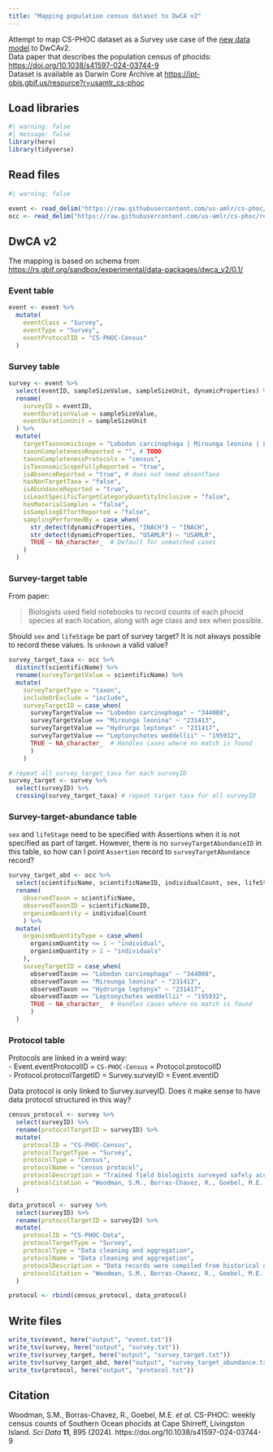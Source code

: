 ```yaml
---
title: "Mapping population census dataset to DwCA v2"
---
```


Attempt to map CS-PHOC dataset as a Survey use case of the [new data model](https://www.gbif.org/composition/HjlTr705BctcnaZkcjRJq/gbif-new-data-model) to DwCAv2.\
Data paper that describes the population census of phocids: <https://doi.org/10.1038/s41597-024-03744-9>\
Dataset is available as Darwin Core Archive at <https://ipt-obis.gbif.us/resource?r=usamlr_cs-phoc>

## Load libraries

```r
#| warning: false
#| message: false
library(here)
library(tidyverse)
```

## Read files

```r
#| warning: false

event <- read_delim("https://raw.githubusercontent.com/us-amlr/cs-phoc/refs/heads/main/data/dwca/event.txt", delim = "\t", show_col_types = FALSE)
occ <- read_delim("https://raw.githubusercontent.com/us-amlr/cs-phoc/refs/heads/main/data/dwca/occurrence.txt", delim = "\t", show_col_types = FALSE)
```

## DwCA v2

The mapping is based on schema from <https://rs.gbif.org/sandbox/experimental/data-packages/dwca_v2/0.1/>

### Event table

```r

event <- event %>%
  mutate(
    eventClass = "Survey",
    eventType = "Survey", 
    eventProtocolID = "CS-PHOC-Census" 
  )
```

### Survey table

```r

survey <- event %>%
  select(eventID, sampleSizeValue, sampleSizeUnit, dynamicProperties) %>%
  rename(
    surveyID = eventID,
    eventDurationValue = sampleSizeValue,
    eventDurationUnit = sampleSizeUnit
  ) %>%
  mutate(
    targetTaxonomicScope = "Lobodon carcinophaga | Mirounga leonina | Leptonychotes weddellii | Hydrurga leptonyx",
    taxonCompletenessReported = "", # TODO
    taxonCompletenessProtocols = "census",
    isTaxonomicScopeFullyReported = "true", 
    isAbsenceReported = "true", # does not need absentTaxa
    hasNonTargetTaxa = "false",
    isAbundanceReported = "true",
    isLeastSpecificTargetCategoryQuantityInclusive = "false", 
    hasMaterialSamples = "false",
    isSamplingEffortReported = "false",
    samplingPerformedBy = case_when(
      str_detect(dynamicProperties, "INACH") ~ "INACH",
      str_detect(dynamicProperties, "USAMLR") ~ "USAMLR",
      TRUE ~ NA_character_  # Default for unmatched cases
    )
  ) 
```

### Survey-target table

From paper:

> Biologists used field notebooks to record counts of each phocid species at each location, along with age class and sex when possible.

Should `sex` and `lifeStage` be part of survey target? It is not always possible to record these values. Is `unknown` a valid value?

```r

survey_target_taxa <- occ %>%
  distinct(scientificName) %>%
  rename(surveyTargetValue = scientificName) %>%
  mutate(
    surveyTargetType = "taxon",
    includeOrExclude = "include",
    surveyTargetID = case_when(
      surveyTargetValue == "Lobodon carcinophaga" ~ "344008",
      surveyTargetValue == "Mirounga leonina" ~ "231413",
      surveyTargetValue == "Hydrurga leptonyx" ~ "231417",
      surveyTargetValue == "Leptonychotes weddellii" ~ "195932",
      TRUE ~ NA_character_  # Handles cases where no match is found
      ) 
    )

# repeat all survey_target_taxa for each surveyID
survey_target <- survey %>% 
  select(surveyID) %>%
  crossing(survey_target_taxa) # repeat target taxa for all surveyID
```

### Survey-target-abundance table

`sex` and `lifeStage` need to be specified with Assertions when it is not specified as part of target. However, there is no `surveyTargetAbundanceID` in this table, so how can I point `Assertion` record to `surveyTargetAbundance` record?

```r

survey_target_abd <- occ %>%
  select(scientificName, scientificNameID, individualCount, sex, lifeStage) %>%
  rename(
    observedTaxon = scientificName,
    observedTaxonID = scientificNameID,
    organismQuantity = individualCount
    ) %>%
  mutate(
    organismQuantityType = case_when(
      organismQuantity <= 1 ~ "individual",
      organismQuantity > 1 ~ "individuals"
    ),
    surveyTargetID = case_when(
      observedTaxon == "Lobodon carcinophaga" ~ "344008",
      observedTaxon == "Mirounga leonina" ~ "231413",
      observedTaxon == "Hydrurga leptonyx" ~ "231417",
      observedTaxon == "Leptonychotes weddellii" ~ "195932",
      TRUE ~ NA_character_  # Handles cases where no match is found
      )
  )
```

### Protocol table

Protocols are linked in a weird way:\
- Event.eventProtocolID = `CS-PHOC-Census` = Protocol.protocolID\
- Protocol.protocolTargetID = Survey.surveyID = Event.eventID

Data protocol is only linked to Survey.surveyID. Does it make sense to have data protocol structured in this way?

```r

census_protocol <- survey %>%
  select(surveyID) %>%
  rename(protocolTargetID = surveyID) %>%
  mutate(
    protocolID = "CS-PHOC-Census",
    protocolTargetType = "Survey",
    protocolType = "Census",
    protocolName = "census protocol",
    protocolDescription = "Trained field biologists surveyed safely accessible regions of Cape Shirreff and recorded all live phocids. Biologists used field notebooks to record counts of each phocid species at each location, along with age class and sex when possible. Phocids were only recorded if they were hauled out on land, and not if they were for instance on an ice flow or swimming just offshore. After the survey, data were entered into a database or otherwise archived. Locations were surveyed on foot, by either walking through haul-out locations or using binoculars from a high vantage point where practical. While the full extent of the area surveyed varied slightly both across and within seasons, core census locations were always surveyed. These core census locations span the vast majority of phocid haul-out locations at Cape Shirreff, thereby ensuring that CS-PHOC data are both consistent and representative of phocid haul-out at Cape Shirreff across all censuses and seasons.",
    protocolCitation = "Woodman, S.M., Borras-Chavez, R., Goebel, M.E. et al. CS-PHOC: weekly census counts of Southern Ocean phocids at Cape Shirreff, Livingston Island. Sci Data 11, 895 (2024). https://doi.org/10.1038/s41597-024-03744-9"
  )

data_protocol <- survey %>%
  select(surveyID) %>%
  rename(protocolTargetID = surveyID) %>%
  mutate(
    protocolID = "CS-PHOC-Data",
    protocolTargetType = "Survey",
    protocolType = "Data cleaning and aggregation",
    protocolName = "Data cleaning and aggregation",
    protocolDescription = "Data records were compiled from historical documents, field notebooks, Excel files, and a SQL Server database. INACH historical data (i.e., paper records, reports, and Excel files) were consolidated into Excel files. These INACH files, along with historical U.S. AMLR Excel files, were imported into the U.S. AMLR Pinniped SQL Server database using R (v4.3). Once in the database, all data were read into R, where they were cleaned and standardized as follows. Location names and count types (i.e., age class and sex) were converted to standard names, and columns containing count data were aggregated to the lowest resolution across datasets. For instance, some seasons male and female pup counts were recorded separately, but during others only a single count of all pups was recorded. Thus, for this dataset, all pup counts were aggregated to a single, total pup count for each survey record. In addition, recorded data varied slightly across programs. Specifically, data from INACH surveys included explicit zero records when there were none of a particular phocid species at a location, while data from U.S. AMLR surveys only included non-zero counts. To make these data consistent, U.S. AMLR data were made explicit by adding zero records as necessary. After data cleaning and standardization, records from the core census locations were grouped and aggregated to provide a single, comparable count for each species for each census. Specifically, records were filtered for core census locations, and counts were summed after grouping by census and species. These aggregated core census location counts, along with counts for one other location (Punta San Telmo, described in “Data Records” in the publication), make up the published CS-PHOC dataset.",
    protocolCitation = "Woodman, S.M., Borras-Chavez, R., Goebel, M.E. et al. CS-PHOC: weekly census counts of Southern Ocean phocids at Cape Shirreff, Livingston Island. Sci Data 11, 895 (2024). https://doi.org/10.1038/s41597-024-03744-9"
  )

protocol <- rbind(census_protocol, data_protocol)
```

## Write files

```r

write_tsv(event, here("output", "event.txt"))
write_tsv(survey, here("output", "survey.txt"))
write_tsv(survey_target, here("output", "survey_target.txt"))
write_tsv(survey_target_abd, here("output", "survey_target_abundance.txt"))
write_tsv(protocol, here("output", "protocol.txt"))
```

## Citation

Woodman, S.M., Borras-Chavez, R., Goebel, M.E. *et al.* CS-PHOC: weekly census counts of Southern Ocean phocids at Cape Shirreff, Livingston Island. *Sci Data* **11**, 895 (2024). https://doi.org/10.1038/s41597-024-03744-9
